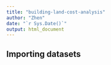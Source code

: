 ```yaml
---
title: "building-land-cost-analysis"
author: "Zhen"
date: "`r Sys.Date()`"
output: html_document
---
```

## Importing datasets
```r

```

